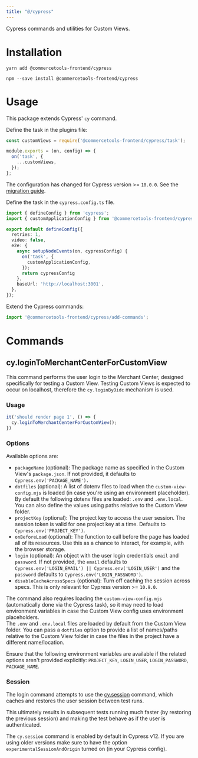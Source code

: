 ```yaml
---
title: "@/cypress"
---
```


<Subtitle>

Cypress commands and utilities for Custom Views.

</Subtitle>

# Installation

<MultiCodeBlock>

```yarn
yarn add @commercetools-frontend/cypress
```

```npm
npm --save install @commercetools-frontend/cypress
```

</MultiCodeBlock>

# Usage

This package extends Cypress' `cy` command.

Define the task in the plugins file:

```js title="cypress/plugins/index.js"
const customViews = require('@commercetools-frontend/cypress/task');

module.exports = (on, config) => {
  on('task', {
    ...customViews,
  });
};
```

<Info>

The configuration has changed for Cypress version >= `10.0.0`. See the [migration guide](https://docs.cypress.io/guides/references/migration-guide#Migrating-to-Cypress-version-10-0).

Define the task in the `cypress.config.ts` file.

```ts title="cypress.config.ts"
import { defineConfig } from 'cypress';
import { customApplicationConfig } from '@commercetools-frontend/cypress/task';

export default defineConfig({
  retries: 1,
  video: false,
  e2e: {
    async setupNodeEvents(on, cypressConfig) {
      on('task', {
        customApplicationConfig,
      });
      return cypressConfig
    },
    baseUrl: 'http://localhost:3001',
  },
});
```

</Info>

Extend the Cypress commands:

```js title="cypress/support/commands.js"
import '@commercetools-frontend/cypress/add-commands';
```

# Commands

## cy.loginToMerchantCenterForCustomView

This command performs the user login to the Merchant Center, designed specifically for testing a Custom View. Testing Custom Views is expected to occur on localhost, therefore the `cy.loginByOidc` mechanism is used.<br/>

### Usage

```ts
it('should render page 1', () => {
  cy.loginToMerchantCenterForCustomView();
})
```

### Options

Available options are:

* `packageName` (optional): The package name as specified in the Custom View's `package.json`. If not provided, it defaults to `Cypress.env('PACKAGE_NAME').`
* `dotfiles` (optional): A list of dotenv files to load when the `custom-view-config.mjs` is loaded (in case you're using an environment placeholder). By default the following dotenv files are loaded: `.env` and `.env.local`. You can also define the values using paths relative to the Custom View folder.
* `projectKey` (optional): The project key to access the user session. The session token is valid for one project key at a time. Defaults to `Cypress.env('PROJECT_KEY')`.
* `onBeforeLoad` (optional): The function to call before the page has loaded all of its resources. Use this as a chance to interact, for example, with the browser storage.
* `login` (optional): An object with the user login credentials `email` and `password`. If not provided, the `email` defaults to `Cypress.env('LOGIN_EMAIL') || Cypress.env('LOGIN_USER')` and the `password` defaults to `Cypress.env('LOGIN_PASSWORD')`.
* `disableCacheAcrossSpecs` (optional): Turn off caching the session across specs. This is only relevant for Cypress version >= `10.9.0`.

The command also requires loading the `custom-view-config.mjs` (automatically done via the Cypress task), so it may need to load environment variables in case the Custom View config uses environment placeholders.<br/>
The `.env` and `.env.local` files are loaded by default from the Custom View folder. You can pass a `dotfiles` option to provide a list of names/paths relative to the Custom View folder in case the files in the project have a different name/location.

<Info>

Ensure that the following environment variables are available if the related options aren't provided explicitly: `PROJECT_KEY`, `LOGIN_USER`, `LOGIN_PASSWORD`, `PACKAGE_NAME`.

</Info>

### Session

The login command attempts to use the [cy.session](https://docs.cypress.io/api/commands/session) command, which caches and restores the user session between test runs.

This ultimately results in subsequent tests running much faster (by restoring the previous session) and making the test behave as if the user is authenticated.

<Info>

The `cy.session` command is enabled by default in Cypress v12. If you are using older versions make sure to have the option `experimentalSessionAndOrigin` turned on (in your Cypress config).

</Info>
